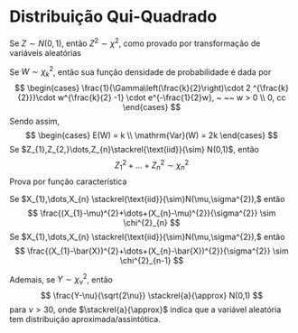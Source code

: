 # Distribuição Qui-Quadrado

Se $Z\sim N(0,1)$, então $Z^{2}\sim \chi^2$, como provado por transformação de variáveis aleatórias 

Se $W\sim \chi^{2}_{k}$, então sua função densidade de probabilidade é dada por
$$
\begin{cases}
\frac{1}{\Gamma\left(\frac{k}{2}\right)\cdot 2 ^{\frac{k}{2}}}\cdot w^{\frac{k}{2} -1} \cdot e^{-\frac{1}{2}w}, ~ ~~ w > 0 \\
0, cc
\end{cases}
$$
Sendo assim,
$$
\begin{cases}
E(W) = k \\
\mathrm{Var}(W) = 2k
\end{cases}
$$
Se $Z_{1},Z_{2,}\dots,Z_{n}\stackrel{\text{iid}}{\sim} N(0,1)$, então $$Z_{1}^{2}+\dots+Z_{n}^{2}\sim \chi^{2}_{n}$$
Prova por função característica

Se $X_{1},\dots,X_{n} \stackrel{\text{iid}}{\sim}N(\mu,\sigma^{2}),$ então
$$
\frac{(X_{1}-\mu)^{2}+\dots+(X_{n}-\mu)^{2}}{\sigma^{2}} \sim \chi^{2}_{n}
$$
Se $X_{1},\dots,X_{n} \stackrel{\text{iid}}{\sim}N(\mu,\sigma^{2}),$ então
$$
\frac{(X_{1}-\bar{X})^{2}+\dots+(X_{n}-\bar{X})^{2}}{\sigma^{2}} \sim \chi^{2}_{n-1}
$$

Ademais, se $Y\sim \chi^2_{\nu}$, então
$$
\frac{Y-\nu}{\sqrt{2\nu}} \stackrel{a}{\approx} N(0,1)
$$
para $\nu > 30$, onde $\stackrel{a}{\approx}$ indica que a variável aleatória tem distribuição aproximada/assintótica.

